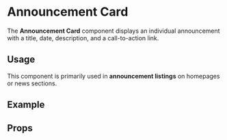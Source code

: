 
<Meta title="Molecules/Announcement Card" />

# Announcement Card

The **Announcement Card** component displays an individual announcement with a title, date, description, and a call-to-action link.

## Usage

This component is primarily used in **announcement listings** on homepages or news sections.

## Example

<Canvas of={announcementCard.Default} />

## Props

<Controls of={announcementCard.Default} />
